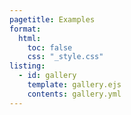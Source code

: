 ```yaml
---
pagetitle: Examples
format:
  html:
    toc: false
    css: "_style.css"
listing:
  - id: gallery
    template: gallery.ejs
    contents: gallery.yml
---
```



::: {.column-page}


::: {#gallery}
:::


:::

